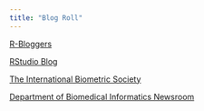 ```yaml
---
title: "Blog Roll"
---
```


[R-Bloggers](https://www.r-bloggers.com/)

[RStudio Blog](https://blog.rstudio.org)

[The International Biometric Society](http://www.biometricsociety.org/)

[Department of Biomedical Informatics Newsroom](https://news.cuanschutz.edu/dbmi)
